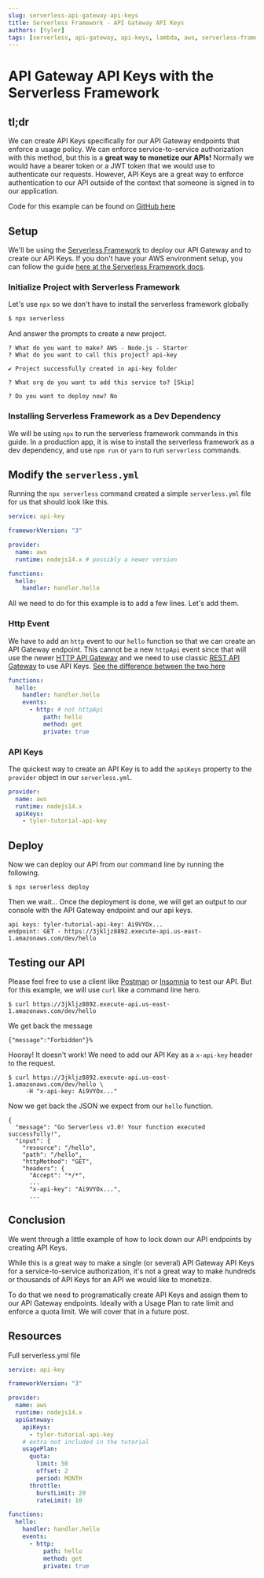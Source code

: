 ```yaml
---
slug: serverless-api-gateway-api-keys
title: Serverless Framework - API Gateway API Keys
authors: [tyler]
tags: [serverless, api-gateway, api-keys, lambda, aws, serverless-framework]
---
```


# API Gateway API Keys with the Serverless Framework

## tl;dr

We can create API Keys specifically for our API Gateway endpoints that enforce a usage policy.
We can enforce service-to-service authorization with this method, but this is a **great way to monetize our APIs!**
Normally we would have a bearer token or a JWT token that we would use to authenticate our requests.
However, API Keys are a great way to enforce authentication to our API outside of the context that someone is signed
in to our application.

Code for this example can be found on [GitHub here](https://github.com/TylerSustare/mysite/tree/main/examples/api-key)

<!--truncate-->

## Setup

We'll be using the [Serverless Framework](https://www.serverless.com/framework) to deploy our API Gateway
and to create our API Keys. If you don't have your AWS environment setup, you can follow the guide
[here at the Serverless Framework docs](https://www.serverless.com/framework/docs/providers/aws/guide/credentials/).

### Initialize Project with Serverless Framework

Let's use `npx` so we don't have to install the serverless framework globally

```bash
$ npx serverless
```

And answer the prompts to create a new project.

```text
? What do you want to make? AWS - Node.js - Starter
? What do you want to call this project? api-key

✔ Project successfully created in api-key folder

? What org do you want to add this service to? [Skip]

? Do you want to deploy now? No
```

### Installing Serverless Framework as a Dev Dependency

We will be using `npx` to run the serverless framework commands in this guide.
In a production app, it is wise to install the serverless framework as a dev dependency,
and use `npm run` or `yarn` to run `serverless` commands.

## Modify the `serverless.yml`

Running the `npx serverless` command created a simple `serverless.yml` file for us that should
look like this.

```yaml
service: api-key

frameworkVersion: "3"

provider:
  name: aws
  runtime: nodejs14.x # possibly a newer version

functions:
  hello:
    handler: handler.hello
```

All we need to do for this example is to add a few lines. Let's add them.

### Http Event

We have to add an `http` event to our `hello` function so that we can create an API Gateway endpoint.
This cannot be a new `httpApi` event since that will use the newer
[HTTP API Gateway](https://docs.aws.amazon.com/apigateway/latest/developerguide/http-api.html)
and we need to use classic [REST API Gateway](https://docs.aws.amazon.com/apigateway/latest/developerguide/apigateway-rest-api.html)
to use API Keys. [See the difference between the two here](https://docs.aws.amazon.com/apigateway/latest/developerguide/http-api-vs-rest.html)

```yaml
functions:
  hello:
    handler: handler.hello
    events:
      - http: # not httpApi
          path: hello
          method: get
          private: true
```

### API Keys

The quickest way to create an API Key is to add the `apiKeys` property to the `provider` object in our `serverless.yml`.

```yaml
provider:
  name: aws
  runtime: nodejs14.x
  apiKeys:
    - tyler-tutorial-api-key
```

## Deploy

Now we can deploy our API from our command line by running the following.

```text
$ npx serverless deploy
```

Then we wait... Once the deployment is done, we will get an output to our console with the API Gateway endpoint
and our api keys.

```text
api keys: tyler-tutorial-api-key: Ai9VYOx...
endpoint: GET - https://3jkljz8892.execute-api.us-east-1.amazonaws.com/dev/hello
```

## Testing our API

Please feel free to use a client like [Postman](https://www.postman.com/) or [Insomnia](https://insomnia.rest/) to test our API.
But for this example, we will use `curl` like a command line hero.

```text
$ curl https://3jkljz8892.execute-api.us-east-1.amazonaws.com/dev/hello
```

We get back the message

```text
{"message":"Forbidden"}%
```

Hooray! It doesn't work! We need to add our API Key as a `x-api-key` header to the request.

```text
$ curl https://3jkljz8892.execute-api.us-east-1.amazonaws.com/dev/hello \
     -H "x-api-key: Ai9VYOx..."
```

Now we get back the JSON we expect from our `hello` function.

```text
{
  "message": "Go Serverless v3.0! Your function executed successfully!",
  "input": {
    "resource": "/hello",
    "path": "/hello",
    "httpMethod": "GET",
    "headers": {
      "Accept": "*/*",
      ...
      "x-api-key": "Ai9VYOx...",
      ...
```

## Conclusion

We went through a little example of how to lock down our API endpoints by creating API Keys.

While this is a great way to make a single (or several) API Gateway API Keys for a service-to-service
authorization, it's not a great way to make hundreds or thousands of API Keys for an API we would
like to monetize.

To do that we need to programatically create API Keys and assign them to our API Gateway endpoints.
Ideally with a Usage Plan to rate limit and enforce a quota limit. We will cover that in a future post.

## Resources

Full serverless.yml file

```yaml
service: api-key

frameworkVersion: "3"

provider:
  name: aws
  runtime: nodejs14.x
  apiGateway:
    apiKeys:
      - tyler-tutorial-api-key
    # extra not included in the tutorial
    usagePlan:
      quota:
        limit: 50
        offset: 2
        period: MONTH
      throttle:
        burstLimit: 20
        rateLimit: 10

functions:
  hello:
    handler: handler.hello
    events:
      - http:
          path: hello
          method: get
          private: true
```
